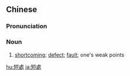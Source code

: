 {{also|短处}}
==Chinese==
{{zh-forms|s=短处}}

===Pronunciation===
{{zh-pron
|m=duǎnchu
|c=dyun2 cyu3
|h=pfs=tón-chhu
|mn=toán-chhù
|cat=n
}}

===Noun===
{{zh-noun}}

# [[shortcoming]]; [[defect]]; [[fault]]; one's weak points

{{zh-cat|Advanced}}

[[hu:短處]]
[[ja:短處]]